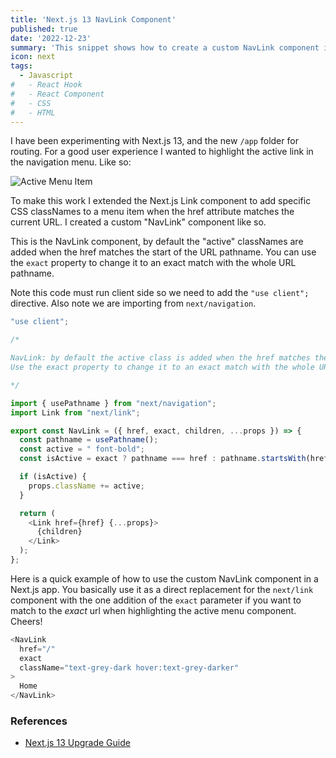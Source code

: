```yaml
---
title: 'Next.js 13 NavLink Component'
published: true
date: '2022-12-23'
summary: 'This snippet shows how to create a custom NavLink component in Next.js 13 that extends the built-in Link component to add CSS classNames when the href attribute matches the current URL.'
icon: next
tags:
  - Javascript
#   - React Hook
#   - React Component
#   - CSS
#   - HTML
---
```


I have been experimenting with Next.js 13, and the new `/app` folder for routing.  For a good user experience I wanted to highlight the active link in the navigation menu. Like so:

![Active Menu Item](/assets/snippets/img/menu.jpg)

To make this work I extended the Next.js Link component to add specific CSS classNames to a menu item when the href attribute matches the current URL. I created a custom "NavLink" component like so. 

<Step number={1} title='Create a Custom NavLink Component' />

This is the NavLink component, by default the "active" classNames are added when the href matches the start of the URL pathname. You can use the `exact` property to change it to an exact match with the whole URL pathname.

Note this code must run client side so we need to add the `"use client";` directive. Also note we are importing from `next/navigation`.

<CodeBlock>

```js 
"use client";

/*

NavLink: by default the active class is added when the href matches the start of the URL pathname.
Use the exact property to change it to an exact match with the whole URL pathname.

*/

import { usePathname } from "next/navigation";
import Link from "next/link";

export const NavLink = ({ href, exact, children, ...props }) => {
  const pathname = usePathname();
  const active = " font-bold";
  const isActive = exact ? pathname === href : pathname.startsWith(href);

  if (isActive) {
    props.className += active;
  }

  return (
    <Link href={href} {...props}>
      {children}
    </Link>
  );
};

```

</CodeBlock>

<Step number={2} title='Use the Custom NavLink Component' />

Here is a quick example of how to use the custom NavLink component in a Next.js app. You basically use it as a direct replacement for the `next/link` component with the one addition of the `exact` parameter if you want to match to the _exact_ url when highlighting the active menu component. Cheers!

<CodeBlock>

```js
<NavLink
  href="/"
  exact
  className="text-grey-dark hover:text-grey-darker"
>
  Home
</NavLink>
```

</CodeBlock>


### References

- [Next.js 13 Upgrade Guide](https://beta.nextjs.org/docs/upgrade-guide)

